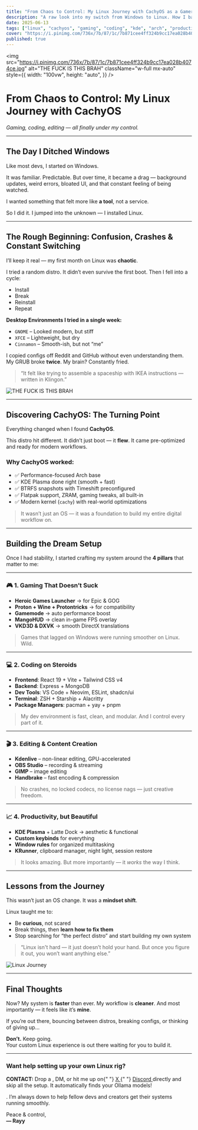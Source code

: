 ```yaml
---
title: "From Chaos to Control: My Linux Journey with CachyOS as a Gamer, Coder, and Creator"
description: "A raw look into my switch from Windows to Linux. How I battled confusion, distro-hopped endlessly, and finally mastered a setup that supercharged my productivity, creativity, and gaming — all on CachyOS."
date: 2025-06-13
tags: ["linux", "cachyos", "gaming", "coding", "kde", "arch", "productivity"]
cover: "https://i.pinimg.com/736x/7b/87/1c/7b871cee4ff324b9cc17ea028b4074ce.jpg"
published: true
---
```


<img
  src="https://i.pinimg.com/736x/7b/87/1c/7b871cee4ff324b9cc17ea028b4074ce.jpg"
  alt="THE FUCK IS THIS BRAH"
  className="w-full mx-auto"
  style={{
    width: "100vw",
    height: "auto",
  }}
/>

# From Chaos to Control: My Linux Journey with CachyOS

_Gaming, coding, editing — all finally under my control._

---

## The Day I Ditched Windows

Like most devs, I started on Windows.

It was familiar. Predictable. But over time, it became a drag — background updates, weird errors, bloated UI, and that constant feeling of being watched.

I wanted something that felt more like **a tool**, not a service.

So I did it. I jumped into the unknown — I installed Linux.

---

## The Rough Beginning: Confusion, Crashes & Constant Switching

I’ll keep it real — my first month on Linux was **chaotic**.

I tried a random distro. It didn’t even survive the first boot. Then I fell into a cycle:

- Install
- Break
- Reinstall
- Repeat

**Desktop Environments I tried in a single week:**

- `GNOME` – Looked modern, but stiff
- `XFCE` – Lightweight, but dry
- `Cinnamon` – Smooth-ish, but not “me”

I copied configs off Reddit and GitHub without even understanding them. My GRUB broke **twice**. My brain? Constantly fried.

> “It felt like trying to assemble a spaceship with IKEA instructions — written in Klingon.”

<img
  src="https://i.pinimg.com/736x/55/ab/e0/55abe0c11c025f25d233c7b41517461d.jpg"
  alt="THE FUCK IS THIS BRAH"
  className="rounded-lg w-full max-h-[500px] object-cover object-top"
/>

---

## Discovering CachyOS: The Turning Point

Everything changed when I found **CachyOS**.

This distro hit different. It didn’t just boot — it **flew**. It came pre-optimized and ready for modern workflows.

### Why CachyOS worked:

- ✅ Performance-focused Arch base
- ✅ KDE Plasma done right (smooth + fast)
- ✅ BTRFS snapshots with Timeshift preconfigured
- ✅ Flatpak support, ZRAM, gaming tweaks, all built-in
- ✅ Modern kernel (`cachy`) with real-world optimizations

> It wasn’t just an OS — it was a foundation to build my entire digital workflow on.

---

## Building the Dream Setup

Once I had stability, I started crafting my system around the **4 pillars** that matter to me:

---

### 🎮 1. Gaming That Doesn’t Suck

- **Heroic Games Launcher** → for Epic & GOG
- **Proton + Wine + Protontricks** → for compatibility
- **Gamemode** → auto performance boost
- **MangoHUD** → clean in-game FPS overlay
- **VKD3D & DXVK** → smooth DirectX translations

> Games that lagged on Windows were running smoother on Linux. Wild.

---

### 💻 2. Coding on Steroids

- **Frontend**: React 19 + Vite + Tailwind CSS v4
- **Backend**: Express + MongoDB
- **Dev Tools**: VS Code + Neovim, ESLint, shadcn/ui
- **Terminal**: ZSH + Starship + Alacritty
- **Package Managers**: pacman + yay + pnpm

> My dev environment is fast, clean, and modular. And I control every part of it.

---

### 🎬 3. Editing & Content Creation

- **Kdenlive** – non-linear editing, GPU-accelerated
- **OBS Studio** – recording & streaming
- **GIMP** – image editing
- **Handbrake** – fast encoding & compression

> No crashes, no locked codecs, no license nags — just creative freedom.

---

### 📈 4. Productivity, but Beautiful

- **KDE Plasma** + Latte Dock → aesthetic & functional
- **Custom keybinds** for everything
- **Window rules** for organized multitasking
- **KRunner**, clipboard manager, night light, session restore

> It looks amazing. But more importantly — it _works_ the way I think.

---

## Lessons from the Journey

This wasn’t just an OS change. It was a **mindset shift**.

Linux taught me to:

- Be **curious**, not scared
- Break things, then **learn how to fix them**
- Stop searching for “the perfect distro” and start building my own system

> “Linux isn't hard — it just doesn’t hold your hand. But once you figure it out, you won’t want anything else.”

<img
  src="https://i.pinimg.com/736x/83/50/14/8350147efc2e555c08f3cb5cc06e027c.jpg"
  alt="Linux Journey"
  className="rounded-lg w-full max-h-[500px] object-cover object-top"
/>

---

## Final Thoughts

Now? My system is **faster** than ever. My workflow is **cleaner**. And most importantly — it feels like it’s **mine**.

If you’re out there, bouncing between distros, breaking configs, or thinking of giving up…

**Don’t.** Keep going.  
Your custom Linux experience is out there waiting for you to build it.

---

### Want help setting up your own Linux rig?

<div className="flex items-center bg-green-100 p-3 rounded-lg mb-4 dark:text-popover">
  <div>
    <strong>CONTACT:</strong> Drop a , DM, or hit me up on{" "}
    <a
      href="https://x.com/rayy_and"
      target="_blank"
      className="text-blue-600 underline font-bold"
    >
      X
    </a>{" "}
    <a
      href="https://discord.gg/GXs7M2tbEb"
      target="_blank"
      className="text-blue-600 underline font-bold"
    >
      Discord
    </a>
    directly and skip all the setup. It automatically finds your Ollama models!
  </div>
</div>

. I’m always down to help fellow devs and creators get their systems running smoothly.

Peace & control,  
**— Rayy**
